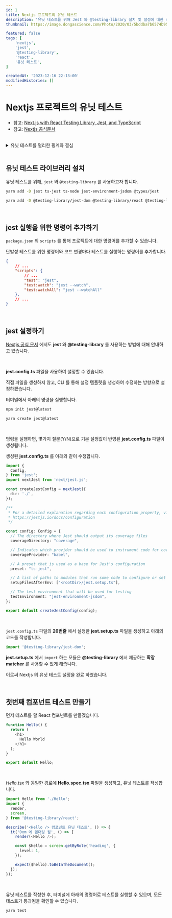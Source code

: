 ```yaml
---
id: 1
title: Nextjs 프로젝트의 유닛 테스트
description: '유닛 테스트를 위해 Jest 와 @testing-library 설치 및 설정에 대한 정리 입니다.'
thumbnail: https://image.dongascience.com/Photo/2020/03/5bddba7b6574b95d37b6079c199d7101.jpg

featured: false
tags: [
    'nextjs',
    'jest',
    '@testing-library',
    'react',
    '유닛 테스트',
]

createdAt: '2023-12-16 22:13:00'
modifiedHistories: []
---
```


# Nextjs 프로젝트의 유닛 테스트

* 참고: [Next.js with React Testing Library, Jest, and TypeScript](https://medium.com/readytowork-org/next-js-with-react-testing-library-jest-and-typescript-a6aa11b85434)
* 참고: [Nextjs 공식문서](https://nextjs.org/docs/pages/building-your-application/testing/jest)



<br />



<details>
<summary>유닛 테스트를 멀리한 핑계와 결심</summary>

<br />

스타트업에 재직하며 다양한 프로젝트를 개발하고 있습니다.

진행했던 프로젝트를 되돌아보면, 한결같이 시간이 부족하였고, 이를 핑계삼아 유닛 테스트 없이 기능 구현만을 하였습니다.

<br />

### 🤪 유닛 테스트 없이도 개발 가능한데?

테스트에 관한 블로그 글이나 **클린코드** 와 같은 책에서 언급한 **코드에 대한 신뢰도** 는 사실 체감을 하지 못하였습니다.

오히려 유닛 테스트 작성 때문에 기능 구현할 시간을 뺏긴다는 느낌이 컸고, 유닛 테스트 없이도 기능 개발은 충분히 가능했습니다.

<br />

### 😰 `console.log` 와 수작업 테스트 노가다...

기능 개발을 완료한 후, 기억이 흐릿해질 정도로 시간이 지나서 기능 추가/수정 작업이 생겼습니다.

기억을 상기하기 위해 여기 저기에 `console.log()` 를 작성하였고, 기능 추가 후에는 남아있는 `console.log()` 를 제거하는 귀찮은 작업들이 남게 되었습니다.

사실 함수명, 메소드명, 변수명 등이 모두 명확하고, 모든 코드가 서로 의존성 없이 독립적인 기능을 한다면 `console.log()` 로 확인하는 작업이 필요 없을 수 있습니다.

하지만 기능이 언제나 단순 명료하게 구현될 수 없고, 더더욱 이 코드를 작성한 저의 코드 품질에 부족함이 많기 때문에 `console.log()` 노가다와 함께할 가능성이 보였습니다.

그리고 가장 큰 문제는, 변경된 기능이 다른 부분에 영향을 미치는지, 버그를 찾기위한 반복된 수작업 테스트를 하게 되었습니다.

기능을 추가하는 코드 베이스가 클 수록, 수작업 테스트는 상당한 시간을 소비하게 하였습니다.

<br />

### 🤓 유닛 테스트를 사용한 테스트 자동화가 필요해!

만약 유닛 테스트를 작성해 두었다면, 아래와 같은 보상이 있었다고 생각됩니다.

* 현재 코드가 테스트에 통과하고 있으므로, 적어도 작성된 **Test Case** 내에서는 신뢰할 수 있는 코드다.
* 테스트 대상이 지원하는 모든 기능과 `porps` 에 대하여, 독립적인 **Use Case** 를 확인할 수 있다.
* **수정한 코드가 의도한 부분에만 적용됨을 보장 받을 수 있다.**

<br />

위와 같은 기대값을 가지며, **유닛 테스트에 대한 결심** 을 하게 되었습니다.

</details>



<br />



## 유닛 테스트 라이브러리 설치

유닛 테스트를 위해, `jest` 와 `@testing-library` 를 사용하고자 합니다.

```bash title="jest 관련 패키지"
yarn add -D jest ts-jest ts-node jest-environment-jsdom @types/jest
```

```bash title="@testing-library 관련 패키지"
yarn add -D @testing-library/jest-dom @testing-library/react @testing-library/user-event
```


<br />



## jest 실행을 위한 명령어 추가하기

`package.json` 의 `scripts` 를 통해 프로젝트에 대한 명령어를 추가할 수 있습니다.

단발성 테스트를 위한 명령어와 코드 변경마다 테스트를 실행하는 명령어를 추가합니다.

```json title="package.json" {4} /jest/1,2
{
    // ...
    "scripts": {
        // ...
        "test": "jest",
        "test:watch": "jest --watch",
        "test:watchAll": "jest --watchAll"
    },
    // ...
}
```



<br />



## jest 설정하기

[Nextjs 공식 문서](https://nextjs.org/docs/pages/building-your-application/testing/jest#manual-setup) 에서도 **jest** 와 **@testing-library** 를 사용하는 방법에 대해 안내하고 있습니다.

<br />

**jest.config.ts** 파일을 사용하여 설정할 수 있습니다.

직접 파일을 생성하지 않고, CLI 를 통해 설정 템플릿을 생성하여 수정하는 방향으로 설정하겠습니다.

터미널에서 아래의 명령을 실행합니다.

```bash title="npm 으로 jest.config.ts 생성하기"
npm init jest@latest
```

```bash title="yarn 으로 jest.config.ts 생성하기"
yarn create jest@latest
```

<br />

명령을 실행하면, 몇가지 질문(Y/N)으로 기본 설정값이 반영된 **jest.config.ts** 파일이 생성됩니다.

생성된 **jest.config.ts** 를 아래와 같이 수정합니다.

```typescript showLineNumbers
import {
  Config,
} from 'jest';
import nextJest from 'next/jest.js';

const createJestConfig = nextJest({
  dir: './',
});

/**
 * For a detailed explanation regarding each configuration property, visit:
 * https://jestjs.io/docs/configuration
 */

const config: Config = {
  // The directory where Jest should output its coverage files
  coverageDirectory: "coverage",

  // Indicates which provider should be used to instrument code for coverage
  coverageProvider: "babel",

  // A preset that is used as a base for Jest's configuration
  preset: "ts-jest",

  // A list of paths to modules that run some code to configure or set up the testing framework before each test
  setupFilesAfterEnv: ["<rootDir>/jest.setup.ts"],

  // The test environment that will be used for testing
  testEnvironment: "jest-environment-jsdom",
};

export default createJestConfig(config);
```

<br />

`jest.config.ts` 파일의 **26번줄** 에서 설정한 **jest.setup.ts** 파일을 생성하고 아래의 코드를 작성합니다.

```typescript title="jest.setup.ts"
import '@testing-library/jest-dom';
```

**jest.setup.ts** 에서 `import` 하는 모듈은 **@testing-library** 에서 제공하는 **확장 matcher** 를 사용할 수 있게 해줍니다.

이로써 Nextjs 의 유닛 테스트 설정을 완료 하였습니다.



<br />



## 첫번째 컴포넌트 테스트 만들기

먼저 테스트를 할 React 컴포넌트를 만들겠습니다.

```typescript title="Hello.tsx"
function Hello() {
  return (
    <h1>
      Hello World
    </h1>
  );
}

export default Hello;
```

<br />

*Hello.tsx* 와 동일한 경로에 **Hello.spec.tsx** 파일을 생성하고, 유닛 테스트를 작성합니다.

```typescript title="Hello.spec.tsx"
import Hello from './Hello';
import {
  render,
  screen,
} from '@testing-library/react';

describe('<Hello /> 컴포넌트 유닛 테스트', () => {
  it('Dom 에 렌더링 됨', () => {
    render(<Hello />);

    const $hello = screen.getByRole('heading', {
      level: 1,
    });

    expect($hello).toBeInTheDocument();
  });
});
```

<br />

유닛 테스트를 작성한 후, 터미널에 아래의 명령어로 테스트를 실행할 수 있으며, 모든 테스트가 통과됨을 확인할 수 있습니다.

```bash title="jest 실행하기"
yarn test
```
